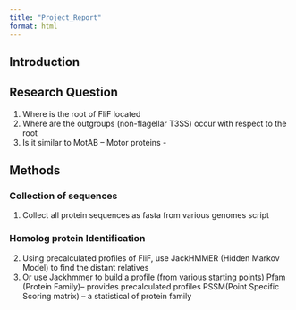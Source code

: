 ```yaml
---
title: "Project_Report"
format: html
---
```


## Introduction

## Research Question

1.  Where is the root of FliF located
2.  Where are the outgroups (non-flagellar T3SS) occur with respect to the root
3.  Is it similar to MotAB – Motor proteins -

## Methods

### Collection of sequences

1.  Collect all protein sequences as fasta from various genomes script

### Homolog protein Identification

2.  Using precalculated profiles of FliF, use JackHMMER (Hidden Markov Model) to find the distant relatives
3.  Or use Jackhmmer to build a profile (from various starting points) Pfam (Protein Family)– provides precalculated profiles PSSM(Point Specific Scoring matrix) – a statistical of protein family
